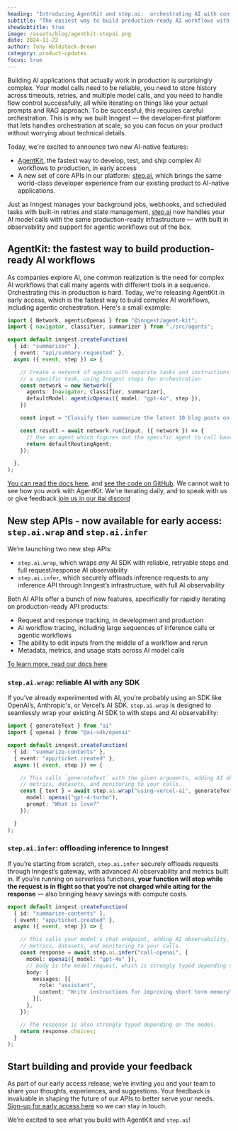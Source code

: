 ```yaml
---
heading: "Introducing AgentKit and step.ai:  orchestrating AI with confidence"
subtitle: "The easiest way to build production-ready AI workflows with AgentKit and step.ai"
showSubtitle: true
image: /assets/blog/agentkit-stepai.png
date: 2024-11-22
author: Tony Holdstock-Brown
category: product-updates
focus: true
---
```


Building AI applications that actually work in production is surprisingly complex.  Your model calls need to be reliable, you need to store history across timeouts, retries, and multiple model calls,  and you need to handle flow control successfully, all while iterating on things like your actual prompts and RAG approach.  To be successful, this requires careful orchestration.  This is why we built Inngest — the developer-first platform that lets handles orchestration at scale, so you can focus on your product without worrying about technical details.

Today, we're excited to announce two new AI-native features:

- [AgentKit](/docs/agent-kit/overview), the fastest way to develop, test, and ship complex AI workflows to production, in early access
- A new set of core APIs in our platform: [step.ai](/docs/features/inngest-functions/steps-workflows/step-ai-orchestration), which brings the same world-class developer experience from our existing product to AI-native applications.

Just as Inngest manages your background jobs, webhooks, and scheduled tasks with built-in retries and state management, [step.ai](/docs/features/inngest-functions/steps-workflows/step-ai-orchestration) now handles your AI model calls with the same production-ready infrastructure — with built in observability and support for agentic workflows out of the box.

## AgentKit:  the fastest way to build production-ready AI workflows

As companies explore AI, one common realization is the need for complex AI workflows that call many agents with different tools in a sequence.  Orchestrating this in production is hard.  Today, we're releasing AgentKit in early access, which is the fastest way to build complex AI workflows, including agentic orchestration.  Here's a small example:

```ts
import { Network, agenticOpenai } from "@inngest/agent-kit";
import { navigator, classifier, summarizer } from "./src/agents";

export default inngest.createFunction(
  { id: "summarizer" },
  { event: "api/summary.requested" },
  async ({ event, step }) => {

    // Create a network of agents with separate tasks and instructions to solve
    // a specific task, using Inngest steps for orchestration
    const network = new Network({
      agents: [navigator, classifier, summarizer],
      defaultModel: agenticOpenai({ model: "gpt-4o", step }),
    })

    const input = "Classify then summarize the latest 10 blog posts on https://www.deeplearning.ai/blog/"

    const result = await network.run(input, ({ network }) => {
      // Use an agent which figures out the specific agent to call based off of the network's history.
      return defaultRoutingAgent;
    });

  },
);
```

<a href="/docs/agent-kit/overview">You can read the docs here</a>, and [see the code on GitHub](https://github.com/inngest/agent-kit).  We cannot wait to see how you work with AgentKit.  We're iterating daily, and to speak with us or give feedback <a href="https://www.inngest.com/discord?ref=agentkit-blog"> join us in our #ai discord</a>


## New step APIs - now available for early access: `step.ai.wrap` and `step.ai.infer`

We’re launching two new step APIs:

- `step.ai.wrap`, which wraps *any* AI SDK with reliable, retryable steps and full request/response AI observability
- `step.ai.infer`, which securely offloads inference requests to any inference API through Inngest’s infrastructure, with full AI observability

Both AI APIs offer a bunch of new features, specifically for rapidly iterating on production-ready API products:

- Request and response tracking, in development and production
- AI workflow tracing, including large sequences of inference calls or agentic workflows
- The ability to edit inputs from the middle of a workflow and rerun
- Metadata, metrics, and usage stats across AI model calls

[To learn more, read our docs here](/docs/features/inngest-functions/steps-workflows/step-ai-orchestration).

### `step.ai.wrap`: reliable AI with any SDK

If you’ve already experimented with AI, you’re probably using an SDK like OpenAI’s, Anthropic's, or Vercel’s AI SDK.  `step.ai.wrap` is designed to seamlessly wrap your existing AI SDK to with steps and AI observability:

```typescript
import { generateText } from "ai"
import { openai } from "@ai-sdk/openai"

export default inngest.createFunction(
  { id: "summarize-contents" },
  { event: "app/ticket.created" },
  async ({ event, step }) => {

    // This calls `generateText` with the given arguments, adding AI observability,
    // metrics, datasets, and monitoring to your calls.
    const { text } = await step.ai.wrap("using-vercel-ai", generateText, {
      model: openai("gpt-4-turbo"),
      prompt: "What is love?"
    });

  }
);
```

### `step.ai.infer`: offloading inference to Inngest

If you’re starting from scratch, `step.ai.infer` securely offloads requests through Inngest’s gateway, with advanced AI observability and metrics built in.  If you’re running on serverless functions, **your function will stop while the request is in flight so that you’re not charged while aiting for the response** — also bringing heavy savings with compute costs.

```typescript
export default inngest.createFunction(
  { id: "summarize-contents" },
  { event: "app/ticket.created" },
  async ({ event, step }) => {

    // This calls your model's chat endpoint, adding AI observability,
    // metrics, datasets, and monitoring to your calls.
    const response = await step.ai.infer("call-openai", {
      model: openai({ model: "gpt-4o" }),
      // body is the model request, which is strongly typed depending on the model
      body: {
        messages: [{
          role: "assistant",
          content: "Write instructions for improving short term memory",
        }],
      },
    });

    // The response is also strongly typed depending on the model.
    return response.choices;
  }
);
```

## Start building and provide your feedback

As part of our early access release, we’re inviting you and your team to share your thoughts, experiences, and suggestions. Your feedback is invaluable in shaping the future of our APIs to better serve your needs. [Sign-up for early access here](/ai/early-access?ref=blog-ai-orchestration-with-agentkit-step-ai) so we can stay in touch.

We’re excited to see what you build with AgentKit and `step.ai`!
